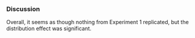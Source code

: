 ### Discussion

Overall, it seems as though nothing from Experiment 1 replicated, but the distribution effect was significant.
